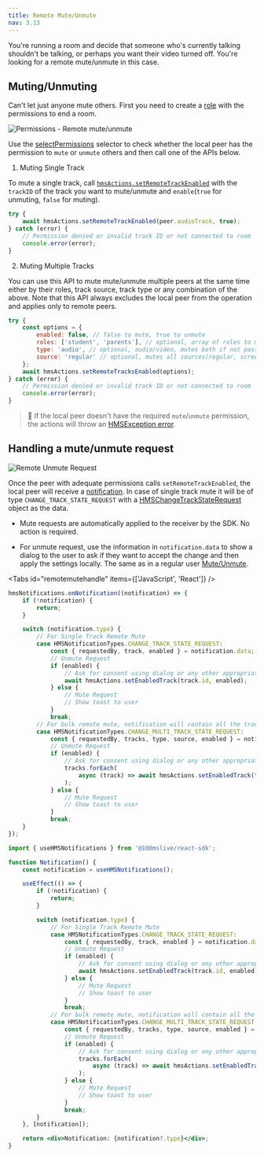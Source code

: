 ```yaml
---
title: Remote Mute/Unmute
nav: 3.13
---
```


You're running a room and decide that someone who's currently talking shouldn't be talking, or perhaps you want their video turned off. You're looking for a remote mute/unmute in this case.

## Muting/Unmuting

Can't let just anyone mute others. First you need to create a [role](../foundation/templates-and-roles) with the permissions to end a room.

![Permissions - Remote mute/unmute](/guides/permissions.png)

Use the [selectPermissions](./change-role#know-thy-permissions) selector to check whether the local peer has the
permission to `mute` or `unmute` others and then call one of the APIs below.

1. Muting Single Track

To mute a single track, call [`hmsActions.setRemoteTrackEnabled`](../../../api-reference/javascript/v2/interfaces/HMSActions#set-remote-track-enabled)
with the `trackID` of the track you want to mute/unmute and `enable`(`true` for unmuting, `false` for muting).

```js
try {
    await hmsActions.setRemoteTrackEnabled(peer.audioTrack, true);
} catch (error) {
    // Permission denied or invalid track ID or not connected to room
    console.error(error);
}
```

2. Muting Multiple Tracks

You can use this API to mute mute/unmute multiple peers at the same time either by their roles, track source, track type
or any combination of the above. Note that this API always excludes
the local peer from the operation and applies only to remote peers.

```js
try {
    const options = {
        enabled: false, // false to mute, true to unmute
        roles: ['student', 'parents'], // optional, array of roles to mute, mutes everyone if not passed
        type: 'audio', // optional, audio/video, mutes both if not passed
        source: 'regular' // optional, mutes all sources(regular, screen etc.) if not passed
    };
    await hmsActions.setRemoteTracksEnabled(options);
} catch (error) {
    // Permission denied or invalid track ID or not connected to room
    console.error(error);
}
```

> 🚧 If the local peer doesn't have the required `mute`/`unmute` permission, the actions will throw an [HMSException error](error-handling).

## Handling a mute/unmute request

![Remote Unmute Request](/guides/remote-unmute.png)

Once the peer with adequate permissions calls `setRemoteTrackEnabled`, the local peer will receive a [notification](notifications).
In case of single track mute it will be of type `CHANGE_TRACK_STATE_REQUEST` with a
[HMSChangeTrackStateRequest](../../../api-reference/javascript/v2/interfaces/HMSChangeTrackStateRequest) object as the data.

-   Mute requests are automatically applied to the receiver by the SDK. No action is required.

-   For unmute request, use the information in `notification.data` to show a dialog to the user to ask if they want to accept
    the change and then apply the settings locally. The same as in a regular user [Mute/Unmute](mute).

<Tabs id="remotemutehandle" items={['JavaScript', 'React']} />

<Tab id='remotemutehandle-0'>

```js
hmsNotifications.onNotification((notification) => {
    if (!notification) {
        return;
    }

    switch (notification.type) {
        // For Single Track Remote Mute
        case HMSNotificationTypes.CHANGE_TRACK_STATE_REQUEST:
            const { requestedBy, track, enabled } = notification.data;
            // Unmute Request
            if (enabled) {
                // Ask for consent using dialog or any other appropriate UI
                await hmsActions.setEnabledTrack(track.id, enabled);
            } else {
                // Mute Request
                // Show toast to user
            }
            break;
        // For bulk remote mute, notification will contain all the tracks which will be impacted by this request
        case HMSNotificationTypes.CHANGE_MULTI_TRACK_STATE_REQUEST:
            const { requestedBy, tracks, type, source, enabled } = notification.data;
            // Unmute Request
            if (enabled) {
                // Ask for consent using dialog or any other appropriate UI
                tracks.forEach(
                    async (track) => await hmsActions.setEnabledTrack(track.id, enabled)
                );
            } else {
                // Mute Request
                // Show toast to user
            }
            break;
    }
});
```

</Tab>

<Tab id='remotemutehandle-1'>

```jsx
import { useHMSNotifications } from '@100mslive/react-sdk';

function Notification() {
    const notification = useHMSNotifications();

    useEffect(() => {
        if (!notification) {
            return;
        }

        switch (notification.type) {
            // For Single Track Remote Mute
            case HMSNotificationTypes.CHANGE_TRACK_STATE_REQUEST:
                const { requestedBy, track, enabled } = notification.data;
                // Unmute Request
                if (enabled) {
                    // Ask for consent using dialog or any other appropriate UI
                    await hmsActions.setEnabledTrack(track.id, enabled);
                } else {
                    // Mute Request
                    // Show toast to user
                }
                break;
            // For bulk remote mute, notification will contain all the tracks which will be impacted by this request
            case HMSNotificationTypes.CHANGE_MULTI_TRACK_STATE_REQUEST:
                const { requestedBy, tracks, type, source, enabled } = notification.data;
                // Unmute Request
                if (enabled) {
                    // Ask for consent using dialog or any other appropriate UI
                    tracks.forEach(
                        async (track) => await hmsActions.setEnabledTrack(track.id, enabled)
                    );
                } else {
                    // Mute Request
                    // Show toast to user
                }
                break;
        }
    }, [notification]);

    return <div>Notification: {notification?.type}</div>;
}
```

</Tab>
